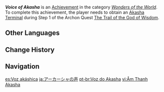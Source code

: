 {{Achievement Infobox
|id           = 84067
|order id     = 5046
|category     = Wonders of the World
|description  = Hear the voice of divine wisdom.
|requirements = Earned during ''[[The Trail of the God of Wisdom]].''
|primogems    = 5
|tracking     = 
|quest        = Through Mists of Smoke and Forests Dark
|hidden       = 1
|type         = Quest
}}
'''''Voice of Akasha''''' is an [[Achievement]] in the category ''[[Wonders of the World]]''. To complete this achievement, the player needs to obtain an [[Akasha Terminal]] during Step 1 of the Archon Quest [[The Trail of the God of Wisdom]].
<!--
==Gameplay Notes==

==Trivia==

==Video Guides==
{{EVT
|video1   = 
|caption1 = 
}}
-->
==Other Languages==
{{Other Languages
|en      = Voice of Akasha
|zhs     = 阿卡西之声
|zhs_rm  = Ākǎxī zhī Shēng
|zht     = 阿卡西之聲
|zht_rm  = Ākǎxī zhī Shēng
|zh_tl   = 
|ja      = アーカーシャの声
|ja_rm   = Aakaasha no Koe
|ja_tl   = Voice of Akasha
|ko      = 아카시의 소리
|ko_rm   = Akasi-ui Sori
|ko_tl   = Sound of Akasha
|es      = Voz akáshica
|es_tl   = Akashic Voice
|es_note = {{es|Akáshica}} is not a regular Spanish word, but rather the word {{Lang|mini=1|sa=आकाश|sa_rm=ākāśa|sa_tl=[[Akasha System|Akasha]]}} turned into an adjective.
|fr      = Le son de l'Akasha
|fr_tl   = The Sound of Akasha
|ru      = Голос Акаши
|ru_tl   = Voice of Akasha
|th      = เสียงของ Akasha
|th_rm   = Siang khong Akasha
|th_tl   = 
|vi      = Âm Thanh Akasha
|vi_tl   = 
|de      = Stimme von Akasha
|de_tl   = Voice of Akasha
|id      = Suara Akasha
|id_tl   = Voice of Akasha
|pt      = Voz do Akasha
|pt_tl   = 
|tr      = Akaşa'nın Sesi
|tr_tl   = Akasha's Voice
|it      = Voce di Akasha
|it_tl   = Voice of Akasha
}}

==Change History==
{{Change History|3.0}}
<!--
==References==
{{Reflist}}
-->
==Navigation==
{{Achievement Navbox}}

[[es:Voz akáshica]]
[[ja:アーカーシャの声]]
[[pt-br:Voz do Akasha]]
[[vi:Âm Thanh Akasha]]